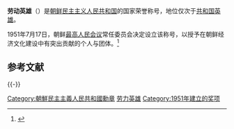 {{Infobox military award
| name          = 劳动英雄
| image         =[[File:Labor_Hero_of_the_Democratic_People's_Republic_of_Korea.svg|150px]]
| caption       = 劳动英雄金星奖章
| awarded_by    = [[朝鲜民主主义人民共和国|朝鲜民主主义人民共和国]]
| type          =
| eligibility   = 
| for           = 
| campaign      = 
| status        =
| description   = 
| motto         = 
| clasps        = 
| post-nominals = 
| established   = 1951年7月17日
| first_award   = 
| last_award    = 
| total         = 
| posthumous    = 
| recipients    = 
| individual    = 
| higher        = [[共和国英雄_(朝鲜)|共和国英雄]]
| same          = 
| lower         =
| related       = 
| image2        = 
| caption2      = 
}}
'''劳动英雄'''（{{朝|谚=로력영웅|汉=勞力英雄|名=北}}）是[[朝鲜民主主义人民共和国|朝鲜民主主义人民共和国]]的国家荣誉称号，地位仅次于[[共和国英雄_(朝鲜)|共和国英雄]]。

1951年7月17日，朝鲜[[最高人民会议|最高人民会议]]常任委员会决定设立该称号，以授予在朝鲜经济文化建设中有突出贡献的个人与团体。<ref>{{cite book|title=《朝鲜知识手册》|editor=顾铭学|year=1985|publisher=辽宁民族出版社}}</ref>

== 参考文献 ==
{{Reflist}}

{{-}}
{{社会主义国家最高荣誉称号}}

[[Category:朝鮮民主主義人民共和國勳章|Category:朝鮮民主主義人民共和國勳章]]
[[Category:劳力英雄|]]
[[Category:1951年建立的奖项|Category:1951年建立的奖项]]

{{朝鲜小作品}}